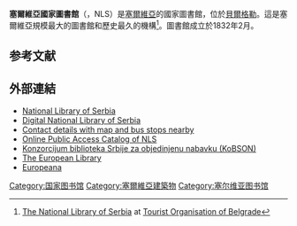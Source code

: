 {{Infobox library
| name               = Народна библиотека Србије <br/>  Narodna biblioteka Srbije
| logo               = <!-- file name only (no Image: or File:) -->
| logo_size          = 
| logo_alt           = 
| image              = National Library of Serbia.jpg
| image_size         = 250px
| country            = {{flag|Serbia}}
| type               = 國家圖書館
| scope              = 
| established        = {{Start date and age|1832|paren=yes}}
| ref_legal_mandate  = 
| location           = [[貝爾格勒|貝爾格勒]]
| branch_of          = 
| num_branches       = 
| items_collected    = 書籍、期刊、報紙、手稿等等
| collection_size    = 600万藏品
| criteria           = 
| legal_deposit      = 始于1832年
| req_to_access      = 
| annual_circulation = 
| pop_served         = 
| members            = 
| budget             = 
| director           = Laslo Vlašković（代理）
| num_employees      = 270
| website            = {{URL|http://www.nb.rs/index.php?change_lang=en|www.nb.rs}}
| references         = 
| embed              = 
| module             = 
}}

'''塞爾維亞國家圖書館'''（{{lang-sr|библиотека Србије|translit=Narodna biblioteka Srbije}}，NLS）是[[塞爾維亞|塞爾維亞]]的國家圖書館，位於[[貝爾格勒|貝爾格勒]]。這是塞爾維亞規模最大的圖書館和歷史最久的機構<ref>[http://www.tob.rs/en/todo_in.php?id=628 The National Library of Serbia] {{webarchive|url=https://web.archive.org/web/20140902134605/http://tob.rs/en/todo_in.php?id=628 |date=2014-09-02 }} at [[Tourist_Organisation_of_Belgrade|Tourist Organisation of Belgrade]] </ref>。圖書館成立於1832年2月。

==参考文献==
{{reflist}}

==外部連結==
{{Commons category|National Library of Serbia building}}
*[http://www.nb.rs/  National Library of Serbia]
*[https://web.archive.org/web/20090311164301/http://digital.nb.rs/ Digital National Library of Serbia]
*[https://web.archive.org/web/20121120035409/http://en.nadji.info/place/13449/narodna-biblioteka-srbije Contact details with map and bus stops nearby]
*[http://www.vbs.rs/scripts/cobiss?command=CONNECT&base=70000&lani=sr&scri=cyr#/ Online Public Access Catalog of NLS] {{Wayback|url=http://www.vbs.rs/scripts/cobiss?command=CONNECT&base=70000&lani=sr&scri=cyr#/ |date=20190223165948 }}
*[http://kobson.nb.rs/kobson.82.html/ Konzorcijum biblioteka Srbije za objedinjenu nabavku (KoBSON)] {{Wayback|url=http://kobson.nb.rs/kobson.82.html/ |date=20210225173042 }}
*[http://www.theeuropeanlibrary.org/ The European Library] {{Wayback|url=http://www.theeuropeanlibrary.org/ |date=20060602081101 }}
*[https://web.archive.org/web/20150224021602/http://www.europeana.eu/ Europeana]

{{Coord|44|47|51.1|N|20|28|1.8|E|display=title}}

{{欧洲题目|国家图书馆}}
{{Authority control}}
[[Category:国家图书馆|Category:国家图书馆]]
[[Category:塞爾維亞建築物|Category:塞爾維亞建築物]]
[[Category:塞尔维亚图书馆|Category:塞尔维亚图书馆]]